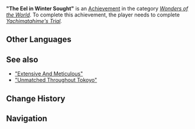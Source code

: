 {{Achievement Infobox
|title        = 
|id           = 81188
|order id     = 1174
|category     = Wonders of the World
|description  = Receive the Jibashiri's acknowledgment.
|requirements = Complete ''[[Yachimatahime's Trial]].''
|primogems    = 5
|tracking     = 
|hidden       = 1
|topic        = 
|type         = Quest
}}
'''"The Eel in Winter Sought"''' is an [[Achievement]] in the category ''[[Wonders of the World]]''. To complete this achievement, the player needs to complete ''[[Yachimatahime's Trial]].''
<!--
==Trivia==

==Video Guides==
{{EVT
|video1   = 
|caption1 = 
}}
-->
==Other Languages==
{{Other Languages
|en      = "The Eel in Winter Sought"
|zhs     = 「明察冬鳗」小锦旗
|zhs_rm  = "Míngchádōngmán" Xiǎo Jǐnqí
|zht     = 「明察冬鰻」小錦旗
|zht_rm  = "Míngchádōngmán" Xiǎo Jǐnqí
|zh_tl   = Little Memorial Flag of "Clear Observation of Winter Eel"
|ja      = 「明察冬鰻」
|ja_rm   = "Meisatsu Touman"{{Assumed}}
|ja_tl   = "Discernment of Winter Eel"{{Sino}}
|ko      = 「명찰 겨울 장어」
|ko_rm   = "Myeongchal Gyeoul Jang'eo"
|ko_tl   = "Seeking Winter Eel"
|es      = “Como encontrar una anguila en el mar”
|es_tl   = "How to Find an Eel in the Sea"
|fr      = « Comme une anguille en hiver »
|fr_tl   = "Like an Eel in Winter"
|ru      = «Сыскать унаги зимой»
|ru_tl   = 
|th      = "พินิจปลาไหลในท้องทะเล"
|th_rm   = "Phinit Pla Lai Nai Thong Thale"
|th_tl   = 
|vi      = "Cá Chình Mùa Đông"
|vi_tl   = 
|de      = „Wie man einen Aal im Winter fängt“
|de_tl   = "How to Catch an Eel in Winter"
|id      = "Belut di Musim Dingin"
|id_tl   = "The Eel in Winter"
|pt      = "Como Encontrar Uma Enguia"
|pt_tl   = 
}}

==See also==
* [["Extensive And Meticulous"]]
* [["Unmatched Throughout Tokoyo"]]

==Change History==
{{Change History|2.4}}
<!--
==References==
{{Reflist}}
-->
==Navigation==
{{Achievement Navbox|Wonders of the World|Quest}}